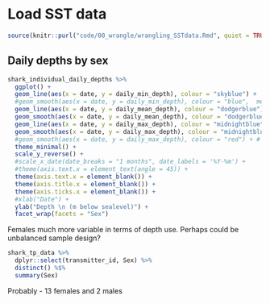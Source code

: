 








# Load SST data
```r
source(knitr::purl("code/00_wrangle/wrangling_SSTdata.Rmd", quiet = TRUE))
```






## Daily depths by sex
```r
shark_individual_daily_depths %>%   
  ggplot() +
  geom_line(aes(x = date, y = daily_min_depth), colour = "skyblue") +
  #geom_smooth(aes(x = date, y = daily_min_depth), colour = "blue",  method = "gam", formula = y ~ s(x, bs = 'cs')) + # method = "gam" implements mgcv
  geom_line(aes(x = date, y = daily_mean_depth), colour = "dodgerblue") +
  geom_smooth(aes(x = date, y = daily_mean_depth), colour = "dodgerblue",  method = "gam", formula = y ~ s(x, bs = 'cs')) +
  geom_line(aes(x = date, y = daily_max_depth), colour = "midnightblue") +
  geom_smooth(aes(x = date, y = daily_max_depth), colour = "midnightblue",  method = "gam", formula = y ~ s(x, bs = 'cs'), level = 0.95) +
  #geom_smooth(aes(x = date, y = daily_max_depth), colour = "red") + # Basic smooth, rather than gam
  theme_minimal() +
  scale_y_reverse() +
  #scale_x_date(date_breaks = "1 months", date_labels = '%Y-%m') +
  #theme(axis.text.x = element_text(angle = 45)) +
  theme(axis.text.x = element_blank()) +
  theme(axis.title.x = element_blank()) +
  theme(axis.ticks.x = element_blank()) +
  #xlab("Date") +
  ylab("Depth \n (m below sealevel)") +
  facet_wrap(facets = "Sex")
```
Females much more variable in terms of depth use. Perhaps could be unbalanced sample design?

```r
shark_tp_data %>% 
  dplyr::select(transmitter_id, Sex) %>% 
  distinct() %$%
  summary(Sex)
```

Probably - 13 females and 2 males